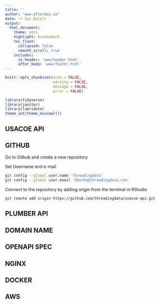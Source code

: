 ```yaml
---
title: ''
author: "www.afterbay.io"
date: !r Sys.Date()
output:
  html_document:
    theme: yeti
    highlight: breezedark
    toc_float:
      collapsed: false
      smooth_scroll: true
    includes:
      in_header: 'www/header.html'
      after_body: 'www/footer.html'
---
```


```r
knitr::opts_chunk$set(echo = FALSE, 
                      warning = FALSE, 
                      message = FALSE,
                      error = FALSE)

library(tidyverse)
library(janitor)
library(lubridate)
theme_set(theme_minimal())
```

## USACOE API

## GITHUB

Go to Github and create a new repository

Set Username and e-mail

```bash
git config --global user.name 'threadingdata'
git config --global user.email 'dborba@threadingdata.com'
```

Connect to the repository by adding origin from the terminal in RStudio

```bash
git remote add origin https://github.com/threadingdata/usacoe-api.git
```
## PLUMBER API

## DOMAIN NAME

## OPENAPI SPEC

## NGINX 

## DOCKER

## AWS




